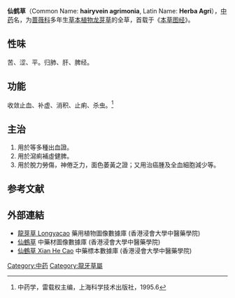 {{medical}}
'''仙鹤草'''（Common Name: '''hairyvein agrimonia''', Latin Name: '''Herba Agri'''），[[中药|中药]]名，为[[蔷薇科|蔷薇科]]多年生[[草本植物|草本植物]][[龙芽草|龙芽草]]的全草，首载于《[[本草图经|本草图经]]》。

==性味==
苦、涩、平。归肺、肝、脾经。

==功能==
收敛止血、补虚、消积、止痢、杀虫。<ref>中药学，雷载权主编，上海科学技术出版社，1995.6</ref>

==主治==
# 用於等多種出血證。
# 用於瀉痢補虛健脾。
# 用於脫力勞傷，神倦乏力，面色萎黃之證；又用治癌腫及全血細胞減少等。

==参考文献==
<div class="references-small">
<references />
</div>

==外部連結==
* [http://libproject.hkbu.edu.hk/was40/detail?lang=ch&channelid=1288&searchword=herb_id=D00925 龍芽草 Longyacao]{{Wayback|url=http://libproject.hkbu.edu.hk/was40/detail?lang=ch&channelid=1288&searchword=herb_id=D00925 |date=20160304104836 }} 藥用植物圖像數據庫 (香港浸會大學中醫藥學院) {{zh}}{{en}}
*[https://sys01.lib.hkbu.edu.hk/cmed/mmid/detail.php?pid=B00290 仙鶴草] 中藥材圖像數據庫  (香港浸會大學中醫藥學院) {{zh}}{{en}} 
* [http://libproject.hkbu.edu.hk/was40/detail?channelid=44273&searchword=herb_id=D00470 仙鶴草 Xian He Cao]{{Wayback|url=http://libproject.hkbu.edu.hk/was40/detail?channelid=44273&searchword=herb_id=D00470 |date=20190222120847 }} 中藥標本數據庫 (香港浸會大學中醫藥學院) {{zh-hant}}{{en}}


{{中医学小作品}}


[[Category:中药|Category:中药]]
[[Category:龍牙草屬|Category:龍牙草屬]]